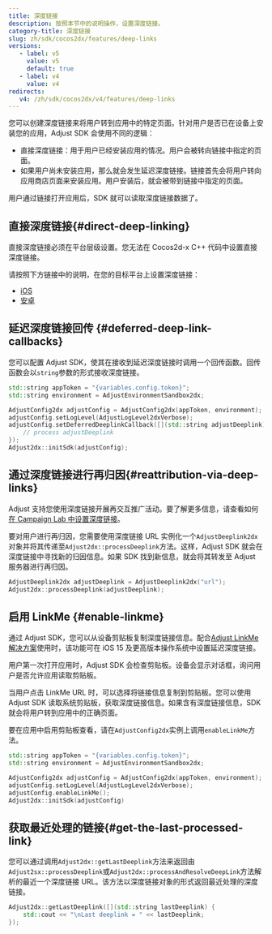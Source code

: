 ```yaml
---
title: 深度链接
description: 按照本节中的说明操作，设置深度链接。
category-title: 深度链接
slug: zh/sdk/cocos2dx/features/deep-links
versions:
   - label: v5
     value: v5
     default: true
   - label: v4
     value: v4
redirects:
   v4: /zh/sdk/cocos2dx/v4/features/deep-links
---
```


您可以创建深度链接来将用户转到应用中的特定页面。针对用户是否已在设备上安装您的应用，Adjust SDK 会使用不同的逻辑：

- 直接深度链接：用于用户已经安装应用的情况。用户会被转向链接中指定的页面。
- 如果用户尚未安装应用，那么就会发生延迟深度链接。链接首先会将用户转向应用商店页面来安装应用。用户安装后，就会被带到链接中指定的页面。

用户通过链接打开应用后，SDK 就可以读取深度链接数据了。

## 直接深度链接\{\#direct\-deep\-linking\}

直接深度链接必须在平台层级设置。您无法在 Cocos2d\-x C\+\+ 代码中设置直接深度链接。

请按照下方链接中的说明，在您的目标平台上设置深度链接：

- [iOS](/zh/sdk/ios/features/deep-links/direct)
- [安卓](/zh/sdk/android/features/deep-links)

## 延迟深度链接回传 \{\#deferred\-deep\-link\-callbacks\}

您可以配置 Adjust SDK，使其在接收到延迟深度链接时调用一个回传函数。回传函数会以`string`参数的形式接收深度链接。

```cpp
std::string appToken = "{variables.config.token}";
std::string environment = AdjustEnvironmentSandbox2dx;

AdjustConfig2dx adjustConfig = AdjustConfig2dx(appToken, environment);
adjustConfig.setLogLevel(AdjustLogLevel2dxVerbose);
adjustConfig.setDeferredDeeplinkCallback([](std::string adjustDeeplink) {
    // process adjustDeeplink
});
Adjust2dx::initSdk(adjustConfig);
```

## 通过深度链接进行再归因\{\#reattribution\-via\-deep\-links\}

Adjust 支持您使用深度链接开展再交互推广活动。要了解更多信息，请查看如何[在 Campaign Lab 中设置深度链接](https://help.adjust.com/zh/article/deep-links)。

要对用户进行再归因，您需要使用深度链接 URL 实例化一个`AdjustDeeplink2dx`对象并将其传递至`Adjust2dx::processDeeplink`方法。这样，Adjust SDK 就会在深度链接中寻找新的归因信息。如果 SDK 找到新信息，就会将其转发至 Adjust 服务器进行再归因。

```cpp
AdjustDeeplink2dx adjustDeeplink = AdjustDeeplink2dx("url");
Adjust2dx::processDeeplink(adjustDeeplink);
```

## 启用 LinkMe \{\#enable\-linkme\}

通过 Adjust SDK，您可以从设备剪贴板复制深度链接信息。配合[Adjust LinkMe 解决方案](https://help.adjust.com/zh/article/linkme)使用时，该功能可在 iOS 15 及更高版本操作系统中设置延迟深度链接。

<Callout type="important">

用户第一次打开应用时，Adjust SDK 会检查剪贴板。设备会显示对话框，询问用户是否允许应用读取剪贴板。

</Callout>

当用户点击 LinkMe URL 时，可以选择将链接信息复制到剪贴板。您可以使用 Adjust SDK 读取系统剪贴板，获取深度链接信息。如果含有深度链接信息，SDK 就会将用户转到应用中的正确页面。

要在应用中启用剪贴板查看，请在`AdjustConfig2dx`实例上调用`enableLinkMe`方法。

```cpp
std::string appToken = "{variables.config.token}";
std::string environment = AdjustEnvironmentSandbox2dx;

AdjustConfig2dx adjustConfig = AdjustConfig2dx(appToken, environment);
adjustConfig.setLogLevel(AdjustLogLevel2dxVerbose);
adjustConfig.enableLinkMe();
Adjust2dx::initSdk(adjustConfig)
```

## 获取最近处理的链接\{\#get\-the\-last\-processed\-link\}

您可以通过调用`Adjust2dx::getLastDeeplink`方法来返回由`Adjust2sx::processDeeplink`或`Adjust2dx::processAndResolveDeepLink`方法解析的最近一个深度链接 URL。该方法以深度链接对象的形式返回最近处理的深度链接。

```cpp
Adjust2dx::getLastDeeplink([](std::string lastDeeplink) {
    std::cout << "\nLast deeplink = " << lastDeeplink;
});
```

